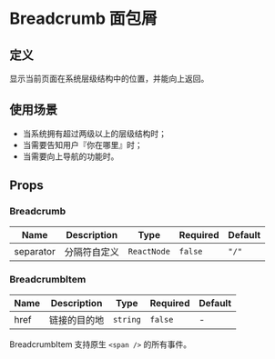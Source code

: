 
# Breadcrumb 面包屑

## 定义

显示当前页面在系统层级结构中的位置，并能向上返回。

## 使用场景

- 当系统拥有超过两级以上的层级结构时；
- 当需要告知用户『你在哪里』时；
- 当需要向上导航的功能时。

<Basic />
<Separator />
<WithAnIcon />

## Props

### Breadcrumb

| Name      | Description  | Type        | Required | Default |
| --------- | ------------ | ----------- | -------- | ------- |
| separator | 分隔符自定义 | `ReactNode` | `false`  | `"/"`   |

### BreadcrumbItem

| Name | Description  | Type     | Required | Default |
| ---- | ------------ | -------- | -------- | ------- |
| href | 链接的目的地 | `string` | `false`  | -       |

BreadcrumbItem 支持原生 `<span />` 的所有事件。
